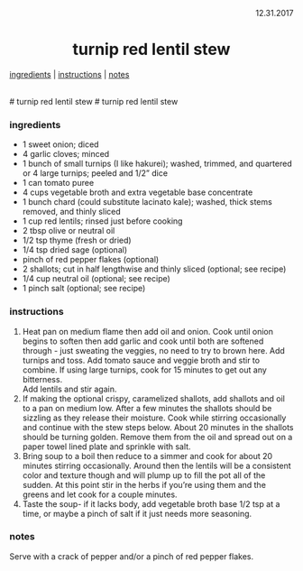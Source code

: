 <p align="right">12.31.2017</p>

<h1 align="center">turnip red lentil stew</h1>

<div align="center">
  <a href="#ingredients">ingredients</a> | 
  <a href="#instructions">instructions</a> | 
  <a href="#notes">notes</a>
</div>
<br>
# turnip red lentil stew
# turnip red lentil stew

### ingredients
- 1 sweet onion; diced
- 4 garlic cloves; minced
- 1 bunch of small turnips (I like hakurei); washed, trimmed, and quartered or 4 large turnips; peeled and 1/2" dice
- 1 can tomato puree
- 4 cups vegetable broth and extra vegetable base concentrate
- 1 bunch chard (could substitute lacinato kale); washed, thick stems removed, and thinly sliced
- 1 cup red lentils; rinsed just before cooking
- 2 tbsp olive or neutral oil
- 1/2 tsp thyme (fresh or dried)
- 1/4 tsp dried sage (optional)
- pinch of red pepper flakes (optional)
- 2 shallots; cut in half lengthwise and thinly sliced (optional; see recipe)
- 1/4 cup neutral oil (optional; see recipe)
- 1 pinch salt (optional; see recipe)


### instructions
1. Heat pan on medium flame then add oil and onion. Cook until onion begins to soften then add garlic and cook until 
both are softened through - just sweating the veggies, no need to try to brown here. Add turnips and toss.  Add tomato 
sauce and veggie broth and stir to combine. If using large turnips, cook for 15 minutes to get out any bitterness.  
Add lentils and stir again. 
1. If making the optional crispy, caramelized shallots, add shallots and oil to a pan on medium low.  After a few 
minutes the shallots should be sizzling as they release their moisture.  Cook while stirring occasionally and continue 
with the stew steps below. About 20 minutes in the shallots should be turning golden. Remove them from the oil and 
spread out on a paper towel lined plate and sprinkle with salt.
1. Bring soup to a boil then reduce to a simmer and cook for about 20 minutes stirring occasionally. Around then the 
lentils will be a consistent color and texture though and will plump up to fill the pot all of the sudden. At this 
point stir in the herbs if you're using them and the greens and let cook for a couple minutes.
1. Taste the soup- if it lacks body, add vegetable broth base 1/2 tsp at a time, or maybe a pinch of salt if it just 
needs more seasoning.

### notes
Serve with a crack of pepper and/or a pinch of red pepper flakes.

